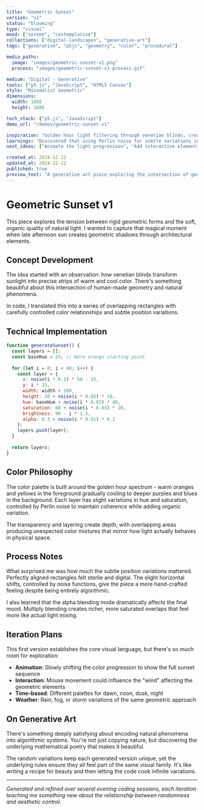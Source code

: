 ```yaml
---
title: "Geometric Sunset"
version: "v1"
status: "blooming"
type: "visual"
mood: ["serene", "contemplative"]
collections: ["digital-landscapes", "generative-art"]
tags: ["generative", "p5js", "geometry", "color", "procedural"]

media_paths:
  image: "images/geometric-sunset-v1.png"
  process: "images/geometric-sunset-v1-process.gif"

medium: "Digital - Generative"
tools: ["p5.js", "JavaScript", "HTML5 Canvas"]
style: "Minimalist Geometric"
dimensions:
  width: 1080
  height: 1080

tech_stack: ["p5.js", "JavaScript"]
demo_url: "/demos/geometric-sunset-v1"

inspiration: "Golden hour light filtering through venetian blinds, creating geometric patterns of warm and cool colors"
learnings: "Discovered that using Perlin noise for subtle variations in positioning creates more organic-feeling geometric patterns"
next_ideas: ["Animate the light progression", "Add interactive elements", "Explore different color palettes for different times of day"]

created_at: 2024-12-12
updated_at: 2024-12-12
published: true
preview_text: "A generative art piece exploring the intersection of geometric forms and natural color palettes."
---
```


# Geometric Sunset v1

This piece explores the tension between rigid geometric forms and the soft, organic quality of natural light. I wanted to capture that magical moment when late afternoon sun creates geometric shadows through architectural elements.

## Concept Development

The idea started with an observation: how venetian blinds transform sunlight into precise strips of warm and cool color. There's something beautiful about this intersection of human-made geometry and natural phenomena.

In code, I translated this into a series of overlapping rectangles with carefully controlled color relationships and subtle position variations.

## Technical Implementation

```javascript
function generateSunset() {
  const layers = [];
  const baseHue = 25; // Warm orange starting point
  
  for (let i = 0; i < 40; i++) {
    const layer = {
      x: noise(i * 0.1) * 50 - 25,
      y: i * 15,
      width: width + 100,
      height: 20 + noise(i * 0.05) * 10,
      hue: baseHue + noise(i * 0.02) * 40,
      saturation: 60 + noise(i * 0.03) * 20,
      brightness: 90 - i * 1.5,
      alpha: 0.3 + noise(i * 0.01) * 0.2
    };
    layers.push(layer);
  }
  
  return layers;
}
```

## Color Philosophy

The color palette is built around the golden hour spectrum - warm oranges and yellows in the foreground gradually cooling to deeper purples and blues in the background. Each layer has slight variations in hue and saturation, controlled by Perlin noise to maintain coherence while adding organic variation.

The transparency and layering create depth, with overlapping areas producing unexpected color mixtures that mirror how light actually behaves in physical space.

## Process Notes

What surprised me was how much the subtle position variations mattered. Perfectly aligned rectangles felt sterile and digital. The slight horizontal shifts, controlled by noise functions, give the piece a more hand-crafted feeling despite being entirely algorithmic.

I also learned that the alpha blending mode dramatically affects the final mood. Multiply blending creates richer, more saturated overlaps that feel more like actual light mixing.

## Iteration Plans

This first version establishes the core visual language, but there's so much room for exploration:

- **Animation**: Slowly shifting the color progression to show the full sunset sequence
- **Interaction**: Mouse movement could influence the "wind" affecting the geometric elements  
- **Time-based**: Different palettes for dawn, noon, dusk, night
- **Weather**: Rain, fog, or storm variations of the same geometric approach

## On Generative Art

There's something deeply satisfying about encoding natural phenomena into algorithmic systems. You're not just copying nature, but discovering the underlying mathematical poetry that makes it beautiful.

The random variations keep each generated version unique, yet the underlying rules ensure they all feel part of the same visual family. It's like writing a recipe for beauty and then letting the code cook infinite variations.

---

*Generated and refined over several evening coding sessions, each iteration teaching me something new about the relationship between randomness and aesthetic control.*